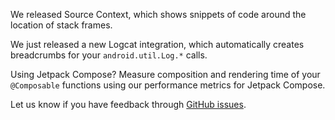 <Expandable title="Already using Sentry for Android? Here are some recent highlights">

We released <PlatformLink to="/enhance-errors/source-context">Source Context</PlatformLink>, which shows snippets of code around the location of stack frames.

We just released a new <PlatformLink to="/integrations/logcat">Logcat integration</PlatformLink>, which automatically creates breadcrumbs for your `android.util.Log.*` calls.

Using Jetpack Compose? Measure composition and rendering time of your `@Composable` functions using our <PlatformLink to="/integrations/jetpack-compose#performance-metrics">performance metrics for Jetpack Compose</PlatformLink>.

Let us know if you have feedback through [GitHub issues](https://github.com/getsentry/sentry-java/issues/new?assignees=&labels=Platform%3A+Android%2CType%3A+Bug&template=bug_report_android.yml).

</Expandable>
